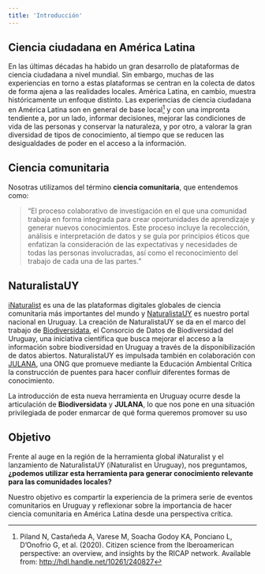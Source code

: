 ```yaml
---
title: 'Introducción'
---
```


## Ciencia ciudadana en América Latina

En las últimas décadas ha habido un gran desarrollo de plataformas de ciencia ciudadana a nivel mundial. Sin embargo, muchas de las experiencias en torno a estas plataformas se centran en la colecta de datos de forma ajena a las realidades locales. América Latina, en cambio, muestra históricamente un enfoque distinto. Las experiencias de ciencia ciudadana en América Latina son en general de base local[^1] y con una impronta tendiente a, por un lado, informar decisiones, mejorar las condiciones de vida de las personas y conservar la naturaleza, y por otro, a valorar la gran diversidad de tipos de conocimiento, al tiempo que se reducen las desigualdades de poder en el acceso a la información. 

## Ciencia comunitaria

Nosotras utilizamos del término **ciencia comunitaria**, que entendemos como:

> "El proceso colaborativo de investigación en el que una comunidad trabaja en forma integrada para crear oportunidades de aprendizaje y generar nuevos conocimientos. Este proceso incluye la recolección, análisis e interpretación de datos y se guía por principios éticos que enfatizan la consideración de las expectativas y necesidades de todas las personas involucradas, así como el reconocimiento del trabajo de cada una de las partes."   

## NaturalistaUY

[iNaturalist](https://www.inaturalist.org) es una de las plataformas digitales globales de ciencia comunitaria más importantes del mundo y [NaturalistaUY](https://www.naturalista.uy) es nuestro portal nacional en Uruguay. La creación de NaturalistaUY se da en el marco del trabajo de [Biodiversidata](https://biodiversidata.org), el Consorcio de Datos de Biodiversidad del Uruguay, una iniciativa científica que busca mejorar el acceso a la información sobre biodiversidad en Uruguay a través de la disponibilización de datos abiertos. NaturalistaUY es impulsada también en colaboración con [JULANA](https://julana.org/), una ONG que promueve mediante la Educación Ambiental Crítica la construcción de puentes para hacer confluir diferentes formas de conocimiento.

La introducción de esta nueva herramienta en Uruguay ocurre desde la articulación de **Biodiversidata** y **JULANA**, lo que nos pone en una situación privilegiada de poder enmarcar de qué forma queremos promover su uso


## Objetivo

Frente al auge en la región de la herramienta global iNaturalist y el lanzamiento de NaturalistaUY (iNaturalist en Uruguay), nos preguntamos, **¿podemos utilizar esta herramienta para generar conocimiento relevante para las comunidades locales?**

Nuestro objetivo es compartir la experiencia de la primera serie de eventos comunitarios en Uruguay y reflexionar sobre la importancia de hacer ciencia comunitaria en América Latina desde una perspectiva crítica.

[^1]: Piland N, Castañeda A, Varese M, Soacha Godoy KA, Ponciano L, D’Onofrio G, et al. (2020). Citizen science from the Iberoamerican perspective: an overview, and insights by the RICAP network. Available from: [http://hdl.handle.net/10261/240827](http://hdl.handle.net/10261/240827)


